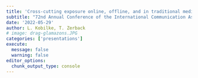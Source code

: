 ```yaml
---
title: 'Cross-cutting exposure online, offline, and in traditional media. Exploring the consequences for political participation'
subtitle: "72nd Annual Conference of the International Communication Association (ICA), Paris, France"
date: '2022-05-29'
author: L. Kobilke, T. Zerback
# image: drag-glamazons.JPG
categories: ['presentations']
execute: 
  message: false
  warning: false
editor_options: 
  chunk_output_type: console
---
```

